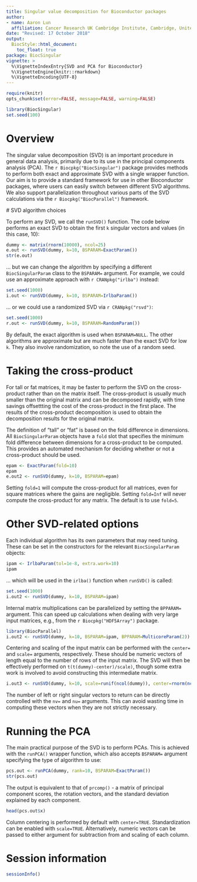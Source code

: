 ```yaml
---
title: Singular value decomposition for Bioconductor packages 
author: 
- name: Aaron Lun
  affiliation: Cancer Research UK Cambridge Institute, Cambridge, United Kingdom
date: "Revised: 17 October 2018"
output:
  BiocStyle::html_document:
    toc_float: true
package: BiocSingular 
vignette: >
  %\VignetteIndexEntry{SVD and PCA for Bioconductor}
  %\VignetteEngine{knitr::rmarkdown}
  %\VignetteEncoding{UTF-8}    
---
```


```r
require(knitr)
opts_chunk$set(error=FALSE, message=FALSE, warning=FALSE)
```

```r
library(BiocSingular)
set.seed(100)
```

# Overview

The singular value decomposition (SVD) is an important procedure in general data analysis, primarily due to its use in the principal components analysis (PCA).
The `r Biocpkg("BiocSingular")` package provides methods to perform both exact and approximate SVD with a single wrapper function.
Our aim is to provide a standard framework for use in other Bioconductor packages, where users can easily switch between different SVD algorithms.
We also support parallelization throughout various parts of the SVD calculations via the `r Biocpkg("BiocParallel")` framework.

# SVD algorithm choices

To perform any SVD, we call the `runSVD()` function.
The code below performs an exact SVD to obtain the first `k` singular vectors and values (in this case, 10):

```r
dummy <- matrix(rnorm(10000), ncol=25)
e.out <- runSVD(dummy, k=10, BSPARAM=ExactParam())
str(e.out)
```

... but we can change the algorithm by specifying a different `BiocSingularParam` class to the `BSPARAM=` argument.
For example, we could use an approximate approach with `r CRANpkg("irlba")` instead:

```r
set.seed(1000)
i.out <- runSVD(dummy, k=10, BSPARAM=IrlbaParam())
```

... or we could use a randomized SVD via `r CRANpkg("rsvd")`:

```r
set.seed(1000)
r.out <- runSVD(dummy, k=10, BSPARAM=RandomParam())
```

By default, the exact algorithm is used when `BSPARAM=NULL`. 
The other algorithms are approximate but are much faster than the exact SVD for low `k`.
They also involve randomization, so note the use of a random seed.

# Taking the cross-product

For tall or fat matrices, it may be faster to perform the SVD on the cross-product rather than on the matrix itself.
The cross-product is usually much smaller than the original matrix and can be decomposed rapidly, with time savings offsettting the cost of the cross-product in the first place.
The results of the cross-product decomposition is used to obtain the decomposition results for the original matrix.

The definition of "tall" or "fat" is based on the fold difference in dimensions.
All `BiocSingularParam` objects have a `fold` slot that specifies the minimum fold difference between dimensions for a cross-product to be computed.
This provides an automated mechanism for deciding whether or not a cross-product should be used.

```r
epam <- ExactParam(fold=10)
epam
e.out2 <- runSVD(dummy, k=10, BSPARAM=epam)
```

Setting `fold=1` will compute the cross-product for all matrices, even for square matrices where the gains are negligible.
Setting `fold=Inf` will never compute the cross-product for any matrix.
The default is to use `fold=5`.

# Other SVD-related options

Each individual algorithm has its own parameters that may need tuning.
These can be set in the constructors for the relevant `BiocSingularParam` objects:

```r
ipam <- IrlbaParam(tol=1e-8, extra.work=10)
ipam
```

... which will be used in the `irlba()` function when `runSVD()` is called:

```r
set.seed(1000)
i.out2 <- runSVD(dummy, k=10, BSPARAM=ipam)
```

Internal matrix multiplications can be parallelized by setting the `BPPARAM=` argument.
This can speed up calculations when dealing with very large input matrices, e.g., from the `r Biocpkg("HDF5Array")` package.

```r
library(BiocParallel)
i.out2 <- runSVD(dummy, k=10, BSPARAM=ipam, BPPARAM=MulticoreParam(2))
```

Centering and scaling of the input matrix can be performed with the `center=` and `scale=` arguments, respectively.
These should be numeric vectors of length equal to the number of rows of the input matrix.
The SVD will then be effectively performed on `t(t(dummy)-center)/scale)`, though some extra work is involved to avoid constructing this intermediate matrix.

```r
i.out3 <- runSVD(dummy, k=10, scale=runif(ncol(dummy)), center=rnorm(ncol(dummy)))
```

The number of left or right singular vectors to return can be directly controlled with the `nv=` and `nu=` arguments.
This can avoid wasting time in computing these vectors when they are not strictly necessary.

# Running the PCA

The main practical purpose of the SVD is to perform PCAs.
This is achieved with the `runPCA()` wrapper function, which also accepts `BSPARAM=` argument specifying the type of algorithm to use:

```r
pcs.out <- runPCA(dummy, rank=10, BSPARAM=ExactParam())
str(pcs.out)
```

The output is equivalent to that of `prcomp()` - a matrix of principal component scores, the rotation vectors, and the standard deviation explained by each component.

```r
head(pcs.out$x)
```

Column centering is performed by default with `center=TRUE`.
Standardization can be enabled with `scale=TRUE`.
Alternatively, numeric vectors can be passed to either argument for subtraction from and scaling of each column.

# Session information

```r
sessionInfo()
```
